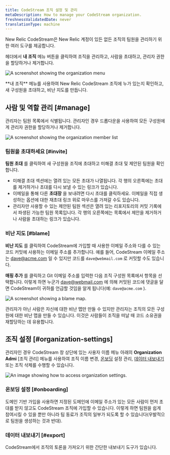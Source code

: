 ```yaml
---
title: CodeStream 조직 설정 및 관리
metaDescription: How to manage your CodeStream organization.
freshnessValidatedDate: never
translationType: machine
---
```







New Relic CodeStream은 New Relic 계정이 있든 없든 조직의 팀원을 관리하기 위한 여러 도구를 제공합니다.

헤더에서 **내 조직** 메뉴 버튼을 클릭하여 조직을 관리하고, 사람을 초대하고, 관리자 권한을 할당하거나 제거합니다.

<img
  title="organization-menu"
  alt="A screenshot showing the organization menu"
  src={codestreamOrganizationMenu}
/>

<figcaption>
  **내 조직** 메뉴를 사용하여 New Relic CodeStream 조직에 누가 있는지 확인하고, 새 구성원을 초대하고, 비난 지도를 만듭니다.
</figcaption>

## 사람 및 역할 관리 [#manage]

관리자는 팀원 목록에서 식별됩니다. 관리자인 경우 드롭다운을 사용하여 모든 구성원에게 관리자 권한을 할당하거나 제거합니다.

<img
  title="organization-members"
  alt="A screenshot showing the organization member list"
  src={codestreamOrganizationMemberList}
/>

### 팀원을 초대하세요 [#invite]

**팀원 초대** 를 클릭하여 새 구성원을 조직에 초대하고 미해결 초대 및 제안된 팀원을 확인합니다.

* 미해결 초대 섹션에는 열려 있는 모든 초대가 나열됩니다. 각 행의 오른쪽에는 초대를 제거하거나 초대를 다시 보낼 수 있는 링크가 있습니다.
* 이메일을 통해 다른 **초대장** 을 보내려면 다시 초대를 클릭하세요. 이메일을 직접 생성하는 옵션에 대한 재초대 링크 위로 마우스를 가져갈 수도 있습니다.
* 관리자만 사용할 수 있는 제안된 팀원 섹션은 열려 있는 리포지토리의 커밋 기록에서 파생된 가능한 팀원 목록입니다. 각 행의 오른쪽에는 목록에서 제안을 제거하거나 사람을 초대하는 링크가 있습니다.

### 비난 지도 [#blame]

**비난 지도** 를 클릭하여 CodeStream에 가입할 때 사용한 이메일 주소와 다를 수 있는 코드 커밋에 사용하는 이메일 주소를 추가합니다. 예를 들어, CodeStream 이메일 주소는 [dave@acme.com](mailto:dave@acme.com) 일 수 있지만 코드를 `dave@webmail.com` 로 커밋할 수도 있습니다.

**매핑 추가** 를 클릭하고 Git 이메일 주소를 입력한 다음 조직 구성원 목록에서 항목을 선택합니다. 이렇게 하면 누군가 [dave@webmail.com](mailto:dave@webmail.com) 에 의해 커밋된 코드에 댓글을 달면 CodeStream이 귀하를 언급할 것임을 알게 됩니다(예: `dave@acme.com` ).

<img
  title="blame-map"
  alt="A screenshot showing a blame map."
  src={codestreamBlameMap}
/>

관리자가 아닌 사람은 자신에 대한 비난 맵만 만들 수 있지만 관리자는 조직의 모든 구성원에 대한 비난 맵을 만들 수 있습니다. 이것은 사람들이 조직을 떠날 때 코드 소유권을 재할당하는 데 유용합니다.

## 조직 설정 [#organization-settings]

관리자인 경우 CodeStream 창 상단에 있는 사용자 이름 메뉴 아래의 **Organization Admi** \[조직 관리] 메뉴를 사용하여 조직 이름 변경, [온보딩](#onboarding) 설정 관리, [데이터 내보내기](#export) 또는 조직 삭제를 수행할 수 있습니다.

<img
  title="Organization settings"
  alt="An image showing how to access organization settings."
  src={codestreamOrganizationMenuOptions}
/>

### 온보딩 설정 [#onboarding]

도메인 기반 가입을 사용하면 지정된 도메인에 이메일 주소가 있는 모든 사람이 먼저 초대를 받지 않고도 CodeStream 조직에 가입할 수 있습니다. 이렇게 하면 팀원을 쉽게 참여시킬 수 있을 뿐만 아니라 팀 동료가 조직의 일부가 되도록 할 수 있습니다(우발적으로 팀원을 생성하는 것과 반대).

### 데이터 내보내기 [#export]

CodeStream에서 조직의 토론을 가져오기 위한 간단한 내보내기 도구가 있습니다.